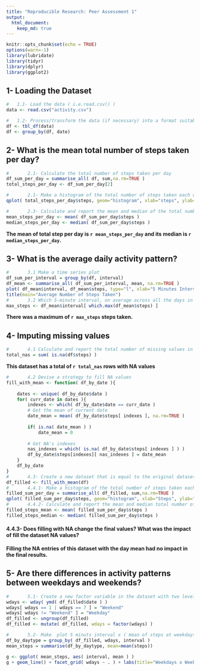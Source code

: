 ```yaml
---
title: "Reproducible Research: Peer Assessment 1"
output: 
  html_document:
    keep_md: true
---
```


```r
knitr::opts_chunk$set(echo = TRUE)
options(warn=-1)
library(lubridate)
library(tidyr)
library(dplyr)
library(ggplot2)
```

##             1- Loading the Dataset
```r
#   1.1- Load the data ( i.e.read.csv() )
data <- read.csv("activity.csv")

#   1.2- Process/transform the data (if necessary) into a format suitable for your analysis
df <- tbl_df(data)
df <- group_by(df, date)
```


##             2-  What is the mean total number of steps taken per day?
```r

#       2.1- Calculate the total number of steps taken per day
df_sum_per_day = summarise_all( df, sum,na.rm=TRUE )
total_steps_per_day <- df_sum_per_day[2]

#       2.1- Make a histogram of the total number of steps taken each day
qplot( total_steps_per_day$steps, geom="histogram", xlab="steps", ylab="frequency" )

#       2.3- Calculate and report the mean and median of the total number of steps taken per day
mean_steps_per_day <- mean( df_sum_per_day$steps )
median_steps_per_day <- median( df_sum_per_day$steps )
```
  **The mean of total step per day is `r mean_steps_per_day` and its median is `r median_steps_per_day`.**

##             3-  What is the average daily activity pattern?
```r
#       3.1 Make a time series plot
df_sum_per_interval = group_by(df, interval)
df_mean <- summarise_all( df_sum_per_interval, mean, na.rm=TRUE )
plot( df_mean$interval, df_mean$steps, type="l", xlab="5 Minutes Interval", ylab = "Mean Steps" )
title(main="Average Number of Steps Taken")
#       3.2 Which 5-minute interval, on average across all the days in the dataset, contains the maximum number of steps?
max_steps <- df_mean$interval[ which.max(df_mean$steps) ]
```
**There was a maximum of `r max_steps` steps taken.**

##             4-  Imputing missing values
```r
#       4.1 Calculate and report the total number of missing values in the dataset (i.e. the total number of rows with NAs)
total_nas = sum( is.na(df$steps) )
```
**This dataset has a total of `r total_nas` rows with NA values**
```r
#       4.2 Devise a strategy to fill NA values
fill_with_mean <- function( df_by_date ){
    
    dates <- unique( df_by_date$date )
    for( curr_date in dates ){
        indexes <- which( df_by_date$date == curr_date )
        # Get the mean of current date
        date_mean = mean( df_by_date$steps[ indexes ], na.rm=TRUE )
        
        if( is.na( date_mean ) )
            date_mean = 0
        
        # Get NA's indexes
        nas_indexes = which( is.na( df_by_date$steps[ indexes ] ) )
        df_by_date$steps[indexes][ nas_indexes ] = date_mean
    }
    df_by_date
}
#       4.3- Create a new dataset that is equal to the original dataset but with the missing data filled in.
df_filled <- fill_with_mean(df)
#       4.4.1- Make a histogram of the total number of steps taken each day
filled_sum_per_day = summarise_all( df_filled, sum,na.rm=TRUE )
qplot( filled_sum_per_day$steps, geom="histogram", xlab="Steps", ylab="Frequency", main="Average Number of Steps After Filling NAs" )
#       4.4.2- Calculate and report the mean and median total number of steps taken per day.
filled_steps_mean <- mean( filled_sum_per_day$steps )
filled_steps_median <- median( filled_sum_per_day$steps )
```
#### 4.4.3- Does filling with NA change the final values? What was the impact of fill the dataset NA values?
  **Filling the NA entries of this dataset with the day mean had no impact in the final results.**

##             5-  Are there differences in activity patterns between weekdays and weekends?
```r
#       5.1- Create a new factor variable in the dataset with two levels – “weekday” and “weekend”
wdays <- wday( ymd( df_filled$date ) )
wdays[ wdays == 1 | wdays == 7 ] = "Weekend"
wdays[ wdays != "Weekend" ] = "Weekday"
df_filled <- ungroup(df_filled)
df_filled <- mutate( df_filled, wdays = factor(wdays) )

#       5.2- Make  plot 5 minuts interval x ( mean of steps at weekdays and another by weekend )
df_by_daytype = group_by( df_filled, wdays, interval )
mean_steps = summarise(df_by_daytype, mean=mean(steps))

g <- ggplot( mean_steps, aes( interval, mean ) )
g + geom_line() + facet_grid( wdays ~ . ) + labs(title="Weekdays x Weekend Activity") + labs( x="5 Minutes Interval" , y="Number of Steps")
```